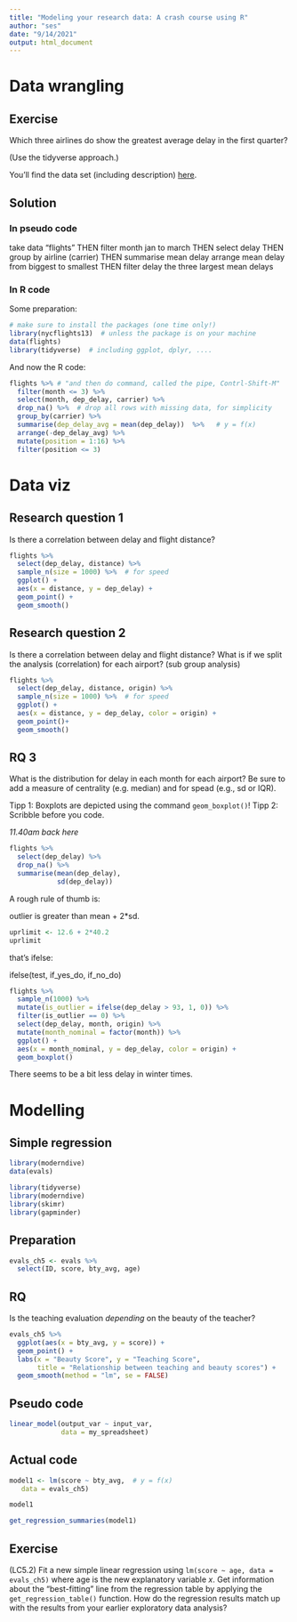 ```yaml
---
title: "Modeling your research data: A crash course using R"
author: "ses"
date: "9/14/2021"
output: html_document
---
```



# Data wrangling

## Exercise


Which three airlines do show the greatest average delay in the first quarter?

(Use the tidyverse approach.)

You'll find the data set (including description) [here](https://vincentarelbundock.github.io/Rdatasets/doc/nycflights13/flights.html).

## Solution


### In pseudo code

take data "flights" THEN
filter month jan to march THEN
select delay THEN
group by airline (carrier) THEN
summarise mean delay
arrange mean delay from biggest to smallest THEN
filter delay the three largest mean delays

### In R code

Some preparation:


```r
# make sure to install the packages (one time only!) 
library(nycflights13)  # unless the package is on your machine
data(flights)
library(tidyverse)  # including ggplot, dplyr, ....
```

And now the R code:

```r
flights %>% # "and then do command, called the pipe, Contrl-Shift-M"
  filter(month <= 3) %>% 
  select(month, dep_delay, carrier) %>% 
  drop_na() %>%  # drop all rows with missing data, for simplicity
  group_by(carrier) %>% 
  summarise(dep_delay_avg = mean(dep_delay))  %>%   # y = f(x)
  arrange(-dep_delay_avg) %>% 
  mutate(position = 1:16) %>% 
  filter(position <= 3)
```



# Data viz


## Research question 1

Is there a correlation between delay and flight distance?


```r
flights %>% 
  select(dep_delay, distance) %>% 
  sample_n(size = 1000) %>%  # for speed
  ggplot() + 
  aes(x = distance, y = dep_delay) +
  geom_point() +
  geom_smooth()
```





## Research question 2

Is there a correlation between delay and flight distance? What is if we split the analysis (correlation) for each airport? (sub group analysis)


```r
flights %>% 
  select(dep_delay, distance, origin) %>% 
  sample_n(size = 1000) %>%  # for speed
  ggplot() + 
  aes(x = distance, y = dep_delay, color = origin) +
  geom_point()+
  geom_smooth()
```


## RQ 3

What is the distribution for delay in each month for each airport? Be sure to add a measure of centrality (e.g. median) and for spead (e.g., sd or IQR).


Tipp 1: Boxplots are depicted using the command `geom_boxplot()`!
Tipp 2: Scribble before you code.

*11.40am back here*


```r
flights %>% 
  select(dep_delay) %>% 
  drop_na() %>% 
  summarise(mean(dep_delay),
            sd(dep_delay))
```

A rough rule of thumb is:

outlier is greater than mean + 2*sd.

```r
uprlimit <- 12.6 + 2*40.2
uprlimit
```

that's ifelse:

ifelse(test, if_yes_do, if_no_do)

```r
flights %>% 
  sample_n(1000) %>% 
  mutate(is_outlier = ifelse(dep_delay > 93, 1, 0)) %>% 
  filter(is_outlier == 0) %>% 
  select(dep_delay, month, origin) %>% 
  mutate(month_nominal = factor(month)) %>% 
  ggplot() +
  aes(x = month_nominal, y = dep_delay, color = origin) +
  geom_boxplot()
```

There seems to be a bit less delay in winter times.



# Modelling


## Simple regression


```r
library(moderndive)
data(evals)
```



```r
library(tidyverse)
library(moderndive)
library(skimr)
library(gapminder)
```



## Preparation

```r
evals_ch5 <- evals %>%
  select(ID, score, bty_avg, age)
```


## RQ

Is the teaching evaluation *depending* on the beauty of the teacher?


```r
evals_ch5 %>% 
  ggplot(aes(x = bty_avg, y = score)) +
  geom_point() +
  labs(x = "Beauty Score", y = "Teaching Score",
       title = "Relationship between teaching and beauty scores") +  
  geom_smooth(method = "lm", se = FALSE)
```


## Pseudo code

```r
linear_model(output_var ~ input_var,
             data = my_spreadsheet)
```


## Actual code
```r
model1 <- lm(score ~ bty_avg,  # y = f(x)
   data = evals_ch5) 

model1
```


```r
get_regression_summaries(model1)
```


## Exercise


(LC5.2) Fit a new simple linear regression using `lm(score ~ age, data = evals_ch5)` where age is the new explanatory variable $x$. Get information about the “best-fitting” line from the regression table by applying the `get_regression_table()` function. How do the regression results match up with the results from your earlier exploratory data analysis?






